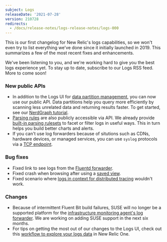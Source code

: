 ```yaml
---
subject: Logs
releaseDate: '2021-07-28'
version: 210728
redirects:
  - /docs/release-notes/logs-release-notes/logs-000
---
```


This is our first changelog for New Relic's logs capabilities, so we won't even try to list everything we've done since it initially launched in 2019. This summarizes a few of the most recent fixes and enhancements.

We've been listening to you, and we're working hard to give you the best logs experience yet. To stay up to date, subscribe to our Logs RSS feed. More to come soon!

### New public APIs

* In addition to the Logs UI for [data partition management](/docs/logs/log-management/ui-data/data-partitions/), you can now use our public API. Data partitions help you query more efficiently by scanning less unrelated data and returning results faster. To get started, see our [NerdGraph tutorial](/docs/apis/nerdgraph/examples/nerdgraph-data-partition-rules-tutorial/). 
* [Parsing rules](/docs/logs/log-management/log-api/introduction-log-api/) are also publicly accessible via API. We already provide [built-in parsing rulesets](/docs/logs/log-management/ui-data/built-log-parsing-rulesets/) to facet or filter logs in useful ways. This in turn helps you build better charts and alerts.
* If you can't use log forwarders because of situtions such as CDNs, hardware devices, or managed services, you can use `syslog` protocols via a [TCP endpoint](/docs/logs/log-management/log-api/use-tcp-endpoint-forward-logs-new-relic/).

### Bug fixes

* Fixed link to see logs from the [Fluentd forwarder](/docs/logs/enable-log-management-new-relic/enable-log-monitoring-new-relic/fluentd-plugin-log-forwarding/).
* Fixed crash when browsing after using a [saved view](/docs/logs/log-management/ui-data/use-logs-ui/#saved-views).
* Fixed scenario where [logs in context for distributed tracing](/docs/logs/enable-log-management-new-relic/configure-logs-context/configure-logs-context-apm-agents/) wouldn't work.

### Changes

* Because of intermittent Fluent Bit build failures, SUSE will no longer be a supported platform for the [infrastructure monitoring agent's log forwarder](/docs/logs/enable-log-management-new-relic/enable-log-monitoring-new-relic/forward-your-logs-using-infrastructure-agent/). We are working on adding SUSE support in the next six months.
* For tips on getting the most out of our changes to the Logs UI, check out this [workflow to explore your logs data](/docs/logs/log-management/ui-data/use-logs-ui/) in New Relic One.
